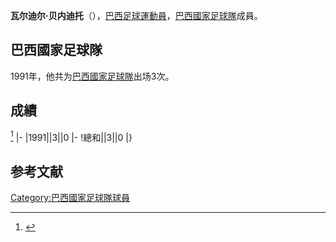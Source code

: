 {{blpsources|time=2017-01-22T10:29:34+00:00}}
{{expand|time=2017-01-22T10:29:34+00:00}}
{{Infobox football biography
|name=瓦尔迪尔·贝内迪托
|image=
|fullname=Valdir Benedito
|birth_date={{Birth date and age|1965|10|25}}
|cityofbirth=[[阿拉拉夸拉|阿拉拉夸拉]]
|countryofbirth=[[巴西|巴西]]
|height=
|position=[[中场|中场]]
|currentclub=
|years=1988<br/>1989-1991<br/>1992-1994<br/>1995-1997<br/>1998<br/>1999-2000<br/>2001<br/>2002<br/>2002<br/>2003
|clubs=[[國際體育會|國際體育會]]<br/>[[帕拉尼恩斯體育會|帕拉尼恩斯]]<br/>[[米内罗竞技俱乐部|明尼路]]<br/>[[柏雷素爾|柏雷素爾]]<br/>[[高士路體育會|高士路]]<br/>[[米内罗竞技俱乐部|明尼路]]<br/>[[阿瓦伊足球俱乐部|艾華爾]]<br/>[[阿美利加明尼路|阿美利加明尼路]]<br/>[[São_Raimundo_EC|São Raimundo]]<br/>[[AA_Internacional|Internacional]]
|caps(goals)=
|nationalyears=1991
|nationalteam=[[巴西國家足球隊|巴西]]
|nationalcaps(goals)=3 (0)
}}
'''瓦尔迪尔·贝内迪托'''（{{Bd|1965年|10月25日||}}），[[巴西|巴西]][[足球|足球]][[運動員|運動員]]，[[巴西國家足球隊|巴西國家足球隊]]成員。

==巴西國家足球隊==
1991年，他共为[[巴西國家足球隊|巴西國家足球隊]]出场3次。

==成績==
<ref>{{Cite web |url=http://www.national-football-teams.com/player/19291/Valdir_Benedito.html |title=National Football Teams |access-date=2017-01-22 |archive-date=2020-06-14 |archive-url=https://web.archive.org/web/20200614153743/https://www.national-football-teams.com/player/19291/Valdir_Benedito.html |dead-url=no }}</ref>
{{Football player national team statistics|BRA}}
|-
|1991||3||0
|-
!總和||3||0
|}

==参考文献==
{{Reflist}}

{{Soccer-player-stub}}
[[Category:巴西國家足球隊球員|Category:巴西國家足球隊球員]]